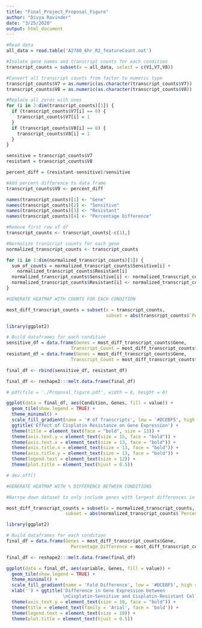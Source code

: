 ```yaml
---
title: "Final_Project_Proposal_Figure"
author: "Divya Ravinder"
date: "3/25/2020"
output: html_document
---
```


```r
#Read data
all_data = read.table('A2780_6hr_R2_featureCount.out')

#Isolate gene names and transcript counts for each condition
transcript_counts = subset(x = all_data, select = c(V1,V7,V8))

#Convert all transcript counts from factor to numeric type
transcript_counts$V7 = as.numeric(as.character(transcript_counts$V7))
transcript_counts$V8 = as.numeric(as.character(transcript_counts$V8))

#Replace all zeros with ones
for (i in 2:dim(transcript_counts)[1]) {
  if (transcript_counts$V7[i] == 0) {
    transcript_counts$V7[i] = 1
  }
  if (transcript_counts$V8[i] == 0) {
    transcript_counts$V8[i] = 1
  }
}

sensitive = transcript_counts$V7
resistant = transcript_counts$V8

percent_diff = (resistant-sensitive)/sensitive

#Add percent difference to data frame
transcript_counts$V9 <- percent_diff

names(transcript_counts)[1] <- "Gene"
names(transcript_counts)[2] <- "Sensitive"
names(transcript_counts)[3] <- "Resistant"
names(transcript_counts)[4] <- "Percentage Difference"

#Remove first row of df
transcript_counts <- transcript_counts[-c(1),]

#Normalize transcript counts for each gene 
normalized_transcript_counts <- transcript_counts

for (i in 1:dim(normalized_transcript_counts)[1]) {
  sum_of_counts = normalized_transcript_counts$Sensitive[i] + 
    normalized_transcript_counts$Resistant[i]
  normalized_transcript_counts$Sensitive[i] <- normalized_transcript_counts$Sensitive[i]/sum_of_counts
  normalized_transcript_counts$Resistant[i] <- normalized_transcript_counts$Resistant[i]/sum_of_counts
}


```


```r
#GENERATE HEATMAP WITH COUNTS FOR EACH CONDITION

most_diff_transcript_counts = subset(x = transcript_counts, 
                                     subset = abs(transcript_counts$`Percentage Difference`) > 300)

library(ggplot2)

# Build dataframes for each condition
sensitive_df = data.frame(Genes = most_diff_transcript_counts$Gene, 
                        Transcript_Count = most_diff_transcript_counts$Sensitive, Condition = "Cisplatin-Sensitive")
resistant_df = data.frame(Genes = most_diff_transcript_counts$Gene, 
                        Transcript_Count = most_diff_transcript_counts$Resistant, Condition = "Cisplatin-Resistant")

final_df <- rbind(sensitive_df, resistant_df)

final_df <- reshape2:::melt.data.frame(final_df) 

# pdf(file = './Proposal_figure.pdf', width = 8, height = 8)

ggplot(data = final_df, aes(Condition, Genes, fill = value)) +
  geom_tile(show.legend = TRUE) + 
  theme_minimal() +
  scale_fill_gradient(name = '# of Transcripts', low = '#DCEBF5', high = "#16618E", trans = 'log') + 
  ggtitle('Effect of Cisplatin Resistance on Gene Expression') + 
  theme(title = element_text(face = "bold", size = 13)) + 
  theme(axis.text.y = element_text(size = 15, face = "bold")) + 
  theme(axis.text.x = element_text(size = 13, face = "bold")) + 
  theme(axis.title.x = element_text(size = 13, face = "bold")) +
  theme(axis.title.y = element_text(size = 13, face = "bold")) +
  theme(legend.text = element_text(size = 12)) + 
  theme(plot.title = element_text(hjust = 0.5))

# dev.off()
```


```r
#GENERATE HEATMAP WITH % DIFFERENCE BETWEEN CONDITIONS

#Narrow down dataset to only include genes with largest differences in expression between conditions

most_diff_transcript_counts = subset(x = normalized_transcript_counts, 
                      subset = abs(normalized_transcript_counts$`Percentage Difference`) > 300)

library(ggplot2)

# Build dataframes for each condition
final_df = data.frame(Genes = most_diff_transcript_counts$Gene, 
                        Percentage_Difference = most_diff_transcript_counts$`Percentage Difference`)

final_df <- reshape2:::melt.data.frame(final_df) 

ggplot(data = final_df, aes(variable, Genes, fill = value)) +
  geom_tile(show.legend = TRUE) + 
  theme_minimal() +
  scale_fill_gradient(name = 'Fold Difference', low = '#DCEBF5', high = "#16618E") + 
  xlab('') + ggtitle('Difference in Gene Expression between 
                     \nCisplatin-Sensitive and Cisplatin-Resistant Cells') + 
  theme(axis.text.y = element_text(size = 10, face = "bold")) + 
  theme(title = element_text(family = 'Arial', face = 'bold')) + 
  theme(legend.text = element_text(size = 10)) + 
  theme(plot.title = element_text(hjust = 0.5))
```


